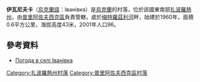 {{coord|46|50|30|N|35|55|14|E|scale:100000|display=title}}

'''伊瓦尼夫卡'''（[[烏克蘭語|烏克蘭語]]：Іванівка）是[[烏克蘭|烏克蘭]]的村落，位於該國東南部[[扎波羅熱州|扎波羅熱州]]，由[[普里阿佐夫西克區|普里阿佐夫西克區]]負責管轄，處於[[梅特羅茲利河|梅特羅茲利河]]畔，始建於1960年，面積0.6平方公里，海拔高度43米，2001年人口96。

==參考資料==
* [http://weather.in.ua/ua/zaporozhskaja/9310 Погода в селі Іванівка] {{Wayback|url=http://weather.in.ua/ua/zaporozhskaja/9310 |date=20160305094608 }}

[[Category:扎波羅熱州村落|Category:扎波羅熱州村落]]
[[Category:普里阿佐夫西克區村落|Category:普里阿佐夫西克區村落]]


{{Zaporizhia-geo-stub}}